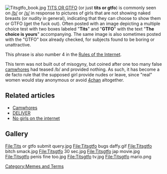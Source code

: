 [[File:Titsgtfo book.jpg|thumb]]
[[TITS OR GTFO]] (or just '''tits or gtfo''') is commonly seen on [[/b/]] or [[/s/]] in response to pictures of girls that are not showing naked breasts (or nudity in general), indicating that they can choose to show them or GTFO (get the fuck out). Often posted with an image depicting a multiple choice test with two boxes labeled "'''Tits'''" and "'''GTFO'''" with the text "'''The choice is yours'''" accompanying. The same image is also sometimes posted with the "GTFO" box already checked, for subjects found to be boring or unattractive.

This phrase is also number 4 in the [[Rules of the Internet]].

This term was not built out of misogyny, but coined after one too many false [[camwhores]] had teased /b/ and provided nothing. As such, it has become a de facto rule that the supposed girl provide nudes or leave, since "real" women would stay anonymous or avoid [[4chan]] altogether.

== Related articles ==
* [[Camwhores]]
* [[DELIVER]]
* [[No girls on the internet]]

== Gallery ==
<gallery>
File:Tits or gtfo submit query.jpg
File:Titsgtfo bugs daffy.gif
File:Titsgtfo bitch smack.jpg
File:Titsgtfo 30 sec.jpg
File:Titsgtfo jap movie.jpg
File:Titsgtfo penis fine too.jpg
File:Titsgtfo tv.jpg
File:Titsgtfo mario.png
</gallery>

[[Category:Memes and Terms]]
